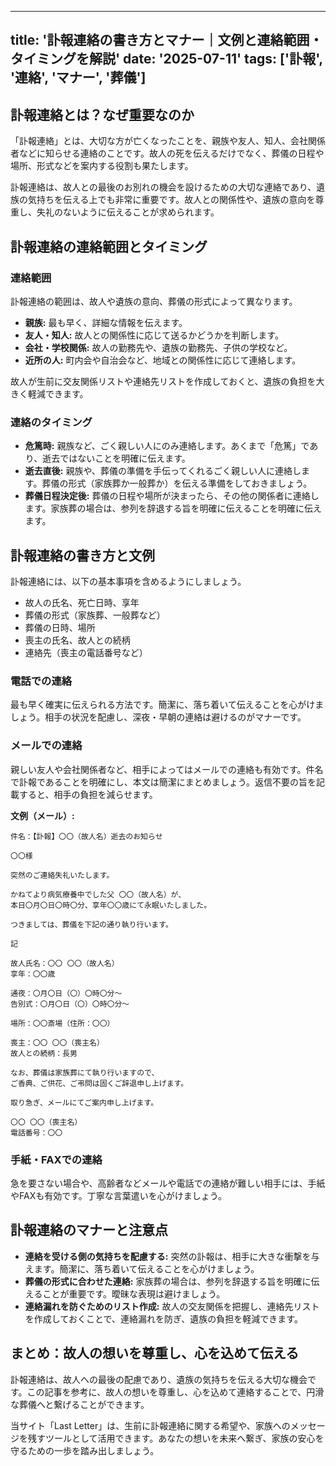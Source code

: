 
---
title: '訃報連絡の書き方とマナー｜文例と連絡範囲・タイミングを解説'
date: '2025-07-11'
tags: ['訃報', '連絡', 'マナー', '葬儀']
---

## 訃報連絡とは？なぜ重要なのか

「訃報連絡」とは、大切な方が亡くなったことを、親族や友人、知人、会社関係者などに知らせる連絡のことです。故人の死を伝えるだけでなく、葬儀の日程や場所、形式などを案内する役割も果たします。

訃報連絡は、故人との最後のお別れの機会を設けるための大切な連絡であり、遺族の気持ちを伝える上でも非常に重要です。故人との関係性や、遺族の意向を尊重し、失礼のないように伝えることが求められます。

## 訃報連絡の連絡範囲とタイミング

### 連絡範囲

訃報連絡の範囲は、故人や遺族の意向、葬儀の形式によって異なります。

*   **親族:** 最も早く、詳細な情報を伝えます。
*   **友人・知人:** 故人との関係性に応じて送るかどうかを判断します。
*   **会社・学校関係:** 故人の勤務先や、遺族の勤務先、子供の学校など。
*   **近所の人:** 町内会や自治会など、地域との関係性に応じて連絡します。

故人が生前に交友関係リストや連絡先リストを作成しておくと、遺族の負担を大きく軽減できます。

### 連絡のタイミング

*   **危篤時:** 親族など、ごく親しい人にのみ連絡します。あくまで「危篤」であり、逝去ではないことを明確に伝えます。
*   **逝去直後:** 親族や、葬儀の準備を手伝ってくれるごく親しい人に連絡します。葬儀の形式（家族葬か一般葬か）を伝える準備をしておきましょう。
*   **葬儀日程決定後:** 葬儀の日程や場所が決まったら、その他の関係者に連絡します。家族葬の場合は、参列を辞退する旨を明確に伝えることを明確に伝えます。

## 訃報連絡の書き方と文例

訃報連絡には、以下の基本事項を含めるようにしましょう。

*   故人の氏名、死亡日時、享年
*   葬儀の形式（家族葬、一般葬など）
*   葬儀の日時、場所
*   喪主の氏名、故人との続柄
*   連絡先（喪主の電話番号など）

### 電話での連絡

最も早く確実に伝えられる方法です。簡潔に、落ち着いて伝えることを心がけましょう。相手の状況を配慮し、深夜・早朝の連絡は避けるのがマナーです。

### メールでの連絡

親しい友人や会社関係者など、相手によってはメールでの連絡も有効です。件名で訃報であることを明確にし、本文は簡潔にまとめましょう。返信不要の旨を記載すると、相手の負担を減らせます。

**文例（メール）:**

```
件名：【訃報】〇〇（故人名）逝去のお知らせ

〇〇様

突然のご連絡失礼いたします。

かねてより病気療養中でした父 〇〇（故人名）が、
本日〇月〇日〇時〇分、享年〇〇歳にて永眠いたしました。

つきましては、葬儀を下記の通り執り行います。

記

故人氏名：〇〇 〇〇（故人名）
享年：〇〇歳

通夜：〇月〇日（〇）〇時〇分〜
告別式：〇月〇日（〇）〇時〇分〜

場所：〇〇斎場（住所：〇〇）

喪主：〇〇 〇〇（喪主名）
故人との続柄：長男

なお、葬儀は家族葬にて執り行いますので、
ご香典、ご供花、ご弔問は固くご辞退申し上げます。

取り急ぎ、メールにてご案内申し上げます。

〇〇 〇〇（喪主名）
電話番号：〇〇
```

### 手紙・FAXでの連絡

急を要さない場合や、高齢者などメールや電話での連絡が難しい相手には、手紙やFAXも有効です。丁寧な言葉遣いを心がけましょう。

## 訃報連絡のマナーと注意点

*   **連絡を受ける側の気持ちを配慮する:** 突然の訃報は、相手に大きな衝撃を与えます。簡潔に、落ち着いて伝えることを心がけましょう。
*   **葬儀の形式に合わせた連絡:** 家族葬の場合は、参列を辞退する旨を明確に伝えることが重要です。曖昧な表現は避けましょう。
*   **連絡漏れを防ぐためのリスト作成:** 故人の交友関係を把握し、連絡先リストを作成しておくことで、連絡漏れを防ぎ、遺族の負担を軽減できます。

## まとめ：故人の想いを尊重し、心を込めて伝える

訃報連絡は、故人への最後の配慮であり、遺族の気持ちを伝える大切な機会です。この記事を参考に、故人の想いを尊重し、心を込めて連絡することで、円滑な葬儀へと繋げることができます。

当サイト「Last Letter」は、生前に訃報連絡に関する希望や、家族へのメッセージを残すツールとして活用できます。あなたの想いを未来へ繋ぎ、家族の安心を守るための一歩を踏み出しましょう。
